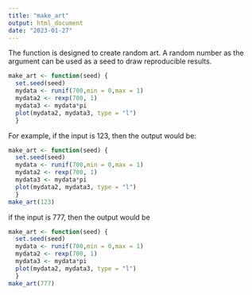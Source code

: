 ```yaml
---
title: "make_art"
output: html_document
date: "2023-01-27"
---
```

The function is designed to create random art. A random number as the argument 
can be used as a seed to draw reproducible results. 

```r
make_art <- function(seed) {
  set.seed(seed)
  mydata <- runif(700,min = 0,max = 1)
  mydata2 <- rexp(700, 1)
  mydata3 <- mydata*pi
  plot(mydata2, mydata3, type = "l")
  }
```

For example, if the input is 123, then the output would be: 


```r
make_art <- function(seed) {
  set.seed(seed)
  mydata <- runif(700,min = 0,max = 1)
  mydata2 <- rexp(700, 1)
  mydata3 <- mydata*pi
  plot(mydata2, mydata3, type = "l")
  }
make_art(123)
```
if the input is 777, then the output would be


```r
make_art <- function(seed) {
  set.seed(seed)
  mydata <- runif(700,min = 0,max = 1)
  mydata2 <- rexp(700, 1)
  mydata3 <- mydata*pi
  plot(mydata2, mydata3, type = "l")
  }
make_art(777)
```

